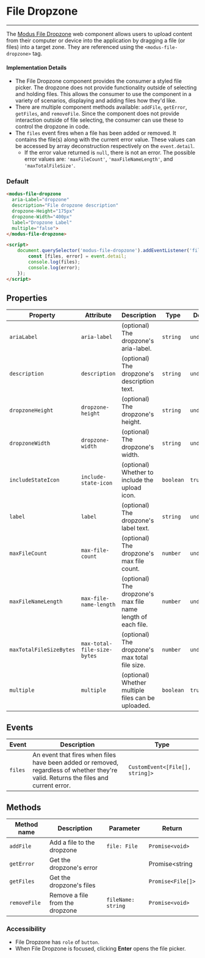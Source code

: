 
# File Dropzone

---

The [Modus File Dropzone](https://modus.trimble.com/components/file-upload-dropzone/) web component allows users to upload content from their computer or device into the application by dragging a file (or files) into a target zone.
They are referenced using the `<modus-file-dropzone>` tag.

#### Implementation Details

- The File Dropzone component provides the consumer a styled file picker. The dropzone does not provide functionality outside of selecting and holding files. This allows the consumer to use the component in a variety of scenarios, displaying and adding files how they'd like.
- There are multiple component methods available: `addFile`, `getError`, `getFiles`, and `removeFile`. Since the component does not provide interaction outside of file selecting, the consumer can use these to control the dropzone in code.
- The `files` event fires when a file has been added or removed. It contains the file(s) along with the current error value. These values can be accessed by array deconstruction respectively on the `event.detail`.
  - If the error value returned is `null`, there is not an error. The possible error values are: `'maxFileCount'`, `'maxFileNameLength'`, and `'maxTotalFileSize'`.

<Anchor storyId="components-file-dropzone--default" />

### Default

<modus-file-dropzone
  aria-Label="dropzone"
  description="File dropzone description"
  dropzone-Height="175px"
  dropzone-Width="400px"
  label="Dropzone Label"
  multiple="false">
</modus-file-dropzone>

```html
<modus-file-dropzone
  aria-Label="dropzone"
  description="File dropzone description"
  dropzone-Height="175px"
  dropzone-Width="400px"
  label="Dropzone Label"
  multiple="false">
</modus-file-dropzone>

<script>
    document.querySelector('modus-file-dropzone').addEventListener('files', (event) => {
        const [files, error] = event.detail;
        console.log(files);
        console.log(error);
    });
</script>
```

## Properties

| Property                | Attribute                   | Description                                                  | Type      | Default     |
| ----------------------- | --------------------------- | ------------------------------------------------------------ | --------- | ----------- |
| `ariaLabel`             | `aria-label`                | (optional) The dropzone's aria-label.                        | `string`  | `undefined` |
| `description`           | `description`               | (optional) The dropzone's description text.                  | `string`  | `undefined` |
| `dropzoneHeight`        | `dropzone-height`           | (optional) The dropzone's height.                            | `string`  | `undefined` |
| `dropzoneWidth`         | `dropzone-width`            | (optional) The dropzone's width.                             | `string`  | `undefined` |
| `includeStateIcon`      | `include-state-icon`        | (optional) Whether to include the upload icon.               | `boolean` | `true`      |
| `label`                 | `label`                     | (optional) The dropzone's label text.                        | `string`  | `undefined` |
| `maxFileCount`          | `max-file-count`            | (optional) The dropzone's max file count.                    | `number`  | `undefined` |
| `maxFileNameLength`     | `max-file-name-length`      | (optional) The dropzone's max file name length of each file. | `number`  | `undefined` |
| `maxTotalFileSizeBytes` | `max-total-file-size-bytes` | (optional) The dropzone's max total file size.               | `number`  | `undefined` |
| `multiple`              | `multiple`                  | (optional) Whether multiple files can be uploaded.           | `boolean` | `true`      |


## Events

| Event   | Description                                                                                                               | Type                            |
| ------- | ------------------------------------------------------------------------------------------------------------------------- | ------------------------------- |
| `files` | An event that fires when files have been added or removed, regardless of whether they're valid. Returns the files and current error. | `CustomEvent<[File[], string]>` |


## Methods

| Method name  | Description                              | Parameter                         | Return                    |
| ------------ | ---------------------------------------- | --------------------------------- | ------------------------- |
| `addFile`    |  Add a file to the dropzone              | `file: File`                      | `Promise<void>`           |
| `getError`   |  Get the dropzone's error                |                                   | Promise<string | null>  |
| `getFiles`   |  Get the dropzone's files                |                                   | `Promise<File[]>`         |
| `removeFile` |  Remove a file from the dropzone         | `fileName: string`                | `Promise<void>`           |

### Accessibility

- File Dropzone has `role` of `button`.
- When File Dropzone is focused, clicking **Enter** opens the file picker.
